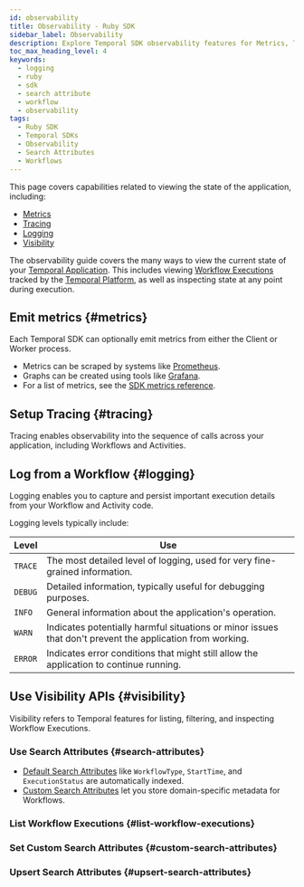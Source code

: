 ```yaml
---
id: observability
title: Observability - Ruby SDK
sidebar_label: Observability
description: Explore Temporal SDK observability features for Metrics, Tracing, Logging, and Visibility using the Ruby SDK.
toc_max_heading_level: 4
keywords:
  - logging
  - ruby
  - sdk
  - search attribute
  - workflow
  - observability
tags:
  - Ruby SDK
  - Temporal SDKs
  - Observability
  - Search Attributes
  - Workflows
---
```


This page covers capabilities related to viewing the state of the application, including:

- [Metrics](#metrics)
- [Tracing](#tracing)
- [Logging](#logging)
- [Visibility](#visibility)

The observability guide covers the many ways to view the current state of your [Temporal Application](/temporal#temporal-application).
This includes viewing [Workflow Executions](/workflow-execution) tracked by the [Temporal Platform](/temporal#temporal-platform), as well as inspecting state at any point during execution.

## Emit metrics {#metrics}

Each Temporal SDK can optionally emit metrics from either the Client or Worker process.

- Metrics can be scraped by systems like [Prometheus](https://prometheus.io/docs/introduction/overview/).
- Graphs can be created using tools like [Grafana](https://grafana.com/docs/).
- For a list of metrics, see the [SDK metrics reference](/references/sdk-metrics).

<!-- CONTENT -->

## Setup Tracing {#tracing}

Tracing enables observability into the sequence of calls across your application, including Workflows and Activities.

<!-- CONTENT -->

## Log from a Workflow {#logging}

Logging enables you to capture and persist important execution details from your Workflow and Activity code.

Logging levels typically include:

| Level   | Use                                                                                                       |
| ------- | --------------------------------------------------------------------------------------------------------- |
| `TRACE` | The most detailed level of logging, used for very fine-grained information.                               |
| `DEBUG` | Detailed information, typically useful for debugging purposes.                                            |
| `INFO`  | General information about the application's operation.                                                    |
| `WARN`  | Indicates potentially harmful situations or minor issues that don't prevent the application from working. |
| `ERROR` | Indicates error conditions that might still allow the application to continue running.                    |

<!-- CONTENT -->

## Use Visibility APIs {#visibility}

Visibility refers to Temporal features for listing, filtering, and inspecting Workflow Executions.

### Use Search Attributes {#search-attributes}

- [Default Search Attributes](/search-attribute#default-search-attribute) like `WorkflowType`, `StartTime`, and `ExecutionStatus` are automatically indexed.
- [Custom Search Attributes](/search-attribute#custom-search-attribute) let you store domain-specific metadata for Workflows.

<!-- CONTENT -->

### List Workflow Executions {#list-workflow-executions}

<!-- CONTENT -->

### Set Custom Search Attributes {#custom-search-attributes}

<!-- CONTENT -->

### Upsert Search Attributes {#upsert-search-attributes}

<!-- CONTENT -->